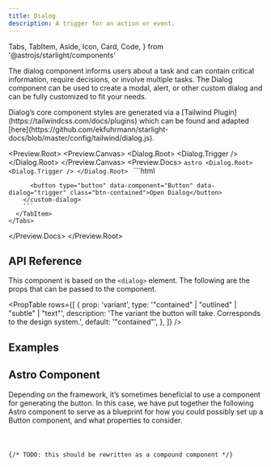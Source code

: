 ```yaml
---
title: Dialog
description: A trigger for an action or event.
---
```


  Tabs,
  TabItem,
  Aside,
  Icon,
  Card,
  Code,
} from '@astrojs/starlight/components'

The dialog component informs users about a task and can contain critical information, require decisions, or involve multiple tasks. The Dialog component can be used to create a modal, alert, or other custom dialog and can be fully customized to fit your needs.

<Aside>
  Dialog’s core component styles are generated via a [Tailwind
  Plugin](https://tailwindcss.com/docs/plugins) which can be found and adapted
  [here](https://github.com/ekfuhrmann/starlight-docs/blob/master/config/tailwind/dialog.js).
</Aside>

<Preview.Root>
  <Preview.Canvas>
    <Dialog.Root>
      <Dialog.Trigger />
    </Dialog.Root>
  </Preview.Canvas>
  <Preview.Docs>
    <Tabs>
      <TabItem label="Astro" icon="astro">
        ```astro
        <Dialog.Root>
          <Dialog.Trigger />
        </Dialog.Root>
        ```
      </TabItem>
      <TabItem label="Compiled" icon="seti:html">
        ```html
        <custom-dialog>
          <dialog data-dialog="dialog" class="dialog">
            <button type="button" data-component="Button" title="Close" data-dialog="close" class="btn-subtle btn-icon btn-sm absolute right-4 top-4 size-24 !min-h-0 [&_svg]:size-12">
              <svg xmlns="http://www.w3.org/2000/svg" fill="currentColor" viewBox="0 0 15 14"><path d="M14.57 1.41L13.16 0 7.57 5.59 1.98 0 .57 1.41 6.16 7 .57 12.59 1.98 14l5.59-5.59L13.16 14l1.41-1.41L8.98 7l5.59-5.59z"></path></svg>
              Close
            </button>
            <div class="bg-white p-24 text-black dark:border dark:border-gray-500 dark:bg-gray-900 dark:text-white">
              <div class="flex items-center">
                No content has been provided for this dialog.
              </div>
            </div>
          </dialog>

          <button type="button" data-component="Button" data-dialog="trigger" class="btn-contained">Open Dialog</button>
        </custom-dialog>
        ```
      </TabItem>
    </Tabs>

  </Preview.Docs>
</Preview.Root>

## API Reference

This component is based on the `<dialog>` element. The following are the props that can be passed to the component.

<PropTable
  rows={[
    {
      prop: 'variant',
      type: '"contained" | "outlined" | "subtle" | "text"',
      description:
        'The variant the button will take. Corresponds to the design system.',
      default: '"contained"',
    },
  ]}
/>

## Examples

## Astro Component

Depending on the framework, it’s sometimes beneficial to use a component for generating the button. In this case, we have put together the following Astro component to serve as a blueprint for how you could possibly set up a Button component, and what properties to consider.

<Code code={ButtonRaw} lang="astro" title="Button.astro" />

{/* TODO: this should be rewritten as a compound component */}

